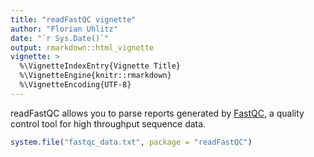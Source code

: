 ```yaml
---
title: "readFastQC vignette"
author: "Florian Uhlitz"
date: "`r Sys.Date()`"
output: rmarkdown::html_vignette
vignette: >
  %\VignetteIndexEntry{Vignette Title}
  %\VignetteEngine{knitr::rmarkdown}
  %\VignetteEncoding{UTF-8}
---
```


readFastQC allows you to parse reports generated by [FastQC](http://www.bioinformatics.babraham.ac.uk/projects/fastqc/), a quality control tool for high throughput sequence data.


```r

system.file("fastqc_data.txt", package = "readFastQC")

```


